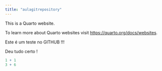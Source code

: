 ```yaml
---
title: "aulagitrepository"
---
```


This is a Quarto website.

To learn more about Quarto websites visit <https://quarto.org/docs/websites>.

Este é um teste no GITHUB !!!

Deu tudo certo !

```r
1 + 1
3 + 6
```

